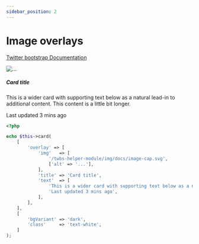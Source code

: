 ```yaml
---
sidebar_position: 2
---
```



# Image overlays

[Twitter bootstrap Documentation](https://getbootstrap.com/docs/4.5/components/card/#image-overlays)

<Tabs>
<TabItem value="result" label="Result" default><HtmlCode bootstrapVersion="4.5"><div class="bg-dark card text-white">
    <img alt="..." class="card-img" src="/twbs-helper-module/img/docs/image-cap.svg"/>
    <div class="card-img-overlay">
        <h5 class="card-title">Card title</h5>
        <p class="card-text">This is a wider card with supporting text below as a natural lead-in to additional content. This content is a little bit longer.</p>
        <p class="card-text">Last updated 3 mins ago</p>
    </div>
</div></HtmlCode></TabItem>
<TabItem value="source" label="Source">

```php
<?php

echo $this->card(
    [
        'overlay' => [
            'img'   => [
                '/twbs-helper-module/img/docs/image-cap.svg',
                ['alt' => '...'],
            ],
            'title' => 'Card title',
            'text'  => [
                'This is a wider card with supporting text below as a natural '.'lead-in to additional content. '.'This content is a little bit longer.',
                'Last updated 3 mins ago',
            ],
        ],
    ],
    [
        'bgVariant' => 'dark',
        'class'     => 'text-white',
    ]
);

```

</TabItem>
</Tabs>
